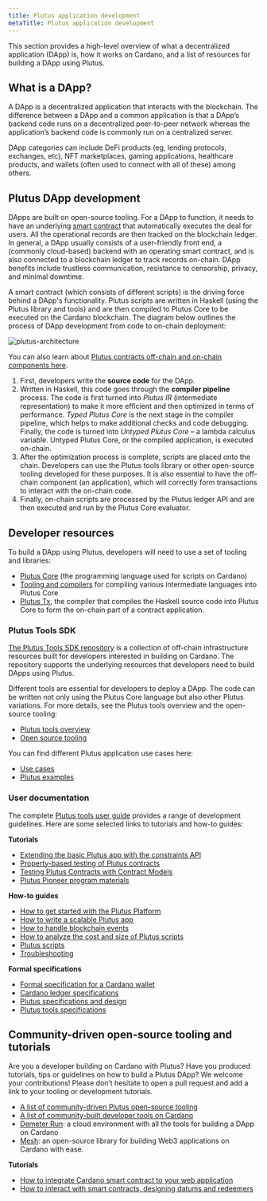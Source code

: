 ```yaml
---
title: Plutus application development
metaTitle: Plutus application development
---
```


This section provides a high-level overview of what a decentralized application (DApp) is, how it works on Cardano, and a list of resources for building a DApp using Plutus.

## What is a DApp?

A DApp is a decentralized application that interacts with the blockchain. The difference between a DApp and a common application is that a DApp’s backend code runs on a decentralized peer-to-peer network whereas the application’s backend code is commonly run on a centralized server. 

DApp categories can include DeFi products (eg, lending protocols, exchanges, etc), NFT marketplaces, gaming applications, healthcare products, and wallets (often used to connect with all of these) among others.

## Plutus DApp development

DApps are built on open-source tooling. For a DApp to function, it needs to have an underlying [smart contract](https://docs.cardano.org/new-to-cardano/what-is-a-smart-contract) that automatically executes the deal for users. All the operational records are then tracked on the blockchain ledger. In general, a DApp usually consists of a user-friendly front end, a (commonly cloud-based) backend with an operating smart contract, and is also connected to a blockchain ledger to track records on-chain. DApp benefits include trustless communication, resistance to censorship, privacy, and minimal downtime.

A smart contract (which consists of different scripts) is the driving force behind a DApp's functionality. Plutus scripts are written in Haskell (using the Plutus library and tools) and are then compiled to Plutus Core to be executed on the Cardano blockchain. The diagram below outlines the process of DApp development from code to on-chain deployment:

![plutus-architecture](https://ucarecdn.com/09beeb4d-ca98-4460-8d2f-b639a69cf156/)

You can also learn about [Plutus contracts off-chain and on-chain components here](https://docs.cardano.org/plutus/learn-about-plutus/#plutussmartcontracts).

1.  First, developers write the **source code** for the DApp.
2.  Written in Haskell, this code goes through the **compiler pipeline** process. The code is first turned into *Plutus IR* (intermediate representation) to make it more efficient and then optimized in terms of performance. *Typed Plutus Core* is the next stage in the compiler pipeline, which helps to make additional checks and code debugging. Finally, the code is turned into *Untyped Plutus Core* – a lambda calculus variable. Untyped Plutus Core, or the compiled application, is executed on-chain.    
3.  After the optimization process is complete, scripts are placed onto the chain. Developers can use the Plutus tools library or other open-source tooling developed for these purposes. It is also essential to have the off-chain component (an application), which will correctly form transactions to interact with the on-chain code.   
4.  Finally, on-chain scripts are processed by the Plutus ledger API and are then executed and run by the Plutus Core evaluator.

## Developer resources

To build a DApp using Plutus, developers will need to use a set of tooling and libraries:

-   [Plutus Core](https://plutus.readthedocs.io/en/latest/) (the programming language used for scripts on Cardano)
-   [Tooling and compilers](https://plutus-apps.readthedocs.io/en/latest/) for compiling various intermediate languages into Plutus Core   
-   [Plutus Tx](https://plutus.readthedocs.io/en/latest/tutorials/plutus-tx.html), the compiler that compiles the Haskell source code into Plutus Core to form the on-chain part of a contract application.
    
### Plutus Tools SDK

[The Plutus Tools SDK repository](https://github.com/input-output-hk/plutus-apps#readme) is a collection of off-chain infrastructure resources built for developers interested in building on Cardano. The repository supports the underlying resources that developers need to build DApps using Plutus.

Different tools are essential for developers to deploy a DApp. The code can be written not only using the Plutus Core language but also other Plutus variations. For more details, see the Plutus tools overview and the open-source tooling:

-   [Plutus tools overview](https://plutus-apps.readthedocs.io/en/latest/plutus/explanations/plutus-tools-component-descriptions.html)
-   [Open source tooling](https://docs.cardano.org/plutus/plutus-resources/#plutusopensourcetooling)
    
You can find different Plutus application use cases here:

-   [Use cases](https://github.com/input-output-hk/plutus-apps/tree/main/plutus-use-cases/test/Spec)    
-   [Plutus examples](https://github.com/input-output-hk/plutus-apps/tree/main/plutus-example)
    
### User documentation

The complete [Plutus tools user guide](https://plutus-apps.readthedocs.io/en/latest/index.html#) provides a range of development guidelines. Here are some selected links to tutorials and how-to guides:

**Tutorials**

- [Extending the basic Plutus app with the constraints API](https://plutus-apps.readthedocs.io/en/latest/plutus/tutorials/basic-apps-constraints.html)
- [Property-based testing of Plutus contracts](https://plutus-apps.readthedocs.io/en/latest/plutus/tutorials/contract-testing.html)
- [Testing Plutus Contracts with Contract Models](https://plutus-apps.readthedocs.io/en/latest/plutus/tutorials/contract-models.html)
- [Plutus Pioneer program materials](https://github.com/input-output-hk/plutus-pioneer-program#readme)

**How-to guides**

- [How to get started with the Plutus Platform](https://plutus-apps.readthedocs.io/en/latest/plutus/howtos/getting-started.html)
- [How to write a scalable Plutus app](https://plutus-apps.readthedocs.io/en/latest/plutus/howtos/writing-a-scalable-app.html)
- [How to handle blockchain events](https://plutus-apps.readthedocs.io/en/latest/plutus/howtos/handling-blockchain-events.html)
- [How to analyze the cost and size of Plutus scripts](https://plutus-apps.readthedocs.io/en/latest/plutus/howtos/analysing-scripts.html)
- [Plutus scripts](https://docs.cardano.org/plutus/plutus-scripts)
- [Troubleshooting](https://plutus-apps.readthedocs.io/en/latest/plutus/troubleshooting.html)

**Formal specifications**

-   [Formal specification for a Cardano wallet](https://iohk.io/en/research/library/papers/formal-specification-for-a-cardano-wallet/)    
-   [Cardano ledger specifications](https://github.com/input-output-hk/cardano-ledger#cardano-ledger)    
-   [Plutus specifications and design](https://github.com/input-output-hk/plutus#specifications-and-design)
-   [Plutus tools specifications](https://github.com/input-output-hk/plutus-apps#specifications-and-design)
    
## Community-driven open-source tooling and tutorials

Are you a developer building on Cardano with Plutus? Have you produced tutorials, tips or guidelines on how to build a Plutus DApp? We welcome your contributions! Please don’t hesitate to open a pull request and add a link to your tooling or development tutorials.

-   [A list of community-driven Plutus open-source tooling](https://docs.cardano.org/plutus/plutus-resources/#plutuscommunityresources)
-   [A list of community-built developer tools on Cardano](https://www.essentialcardano.io/article/a-list-of-community-built-developer-tools-on-cardano)
-   [Demeter Run](https://demeter.run/): a cloud environment with all the tools for building a DApp on Cardano
-   [Mesh](https://mesh.martify.io/): an open-source library for building Web3 applications on Cardano with ease.

**Tutorials**

- [How to integrate Cardano smart contract to your web application](https://mesh.martify.io/guides/smart-contract)
- [How to interact with smart contracts, designing datums and redeemers](https://mesh.martify.io/apis/transaction/smart-contract)
